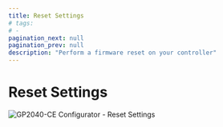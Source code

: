 ```yaml
---
title: Reset Settings
# tags:
# -
pagination_next: null
pagination_prev: null
description: "Perform a firmware reset on your controller"
---
```


# Reset Settings

![GP2040-CE Configurator - Reset Settings](../../assets/images/gpc-reset-settings.png)
